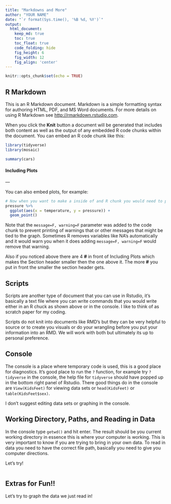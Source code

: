 ```yaml
---
title: "Markdowns and More"
author: "YOUR NAME"
date: "`r format(Sys.time(), '%B %d, %Y')`"
output:
  html_document:  
    keep_md: true
    toc: true
    toc_float: true
    code_folding: hide
    fig_height: 6
    fig_width: 12
    fig_align: 'center'
---
```


```r
knitr::opts_chunk$set(echo = TRUE)
```

## R Markdown

This is an R Markdown document. Markdown is a simple formatting syntax for authoring HTML, PDF, and MS Word documents. For more details on using R Markdown see <http://rmarkdown.rstudio.com>.

When you click the **Knit** button a document will be generated that includes both content as well as the output of any embedded R code chunks within the document. You can embed an R code chunk like this:

```r
library(tidyverse)
library(mosaic)
```

```r
summary(cars)
```

#### Including Plots

---  <!-- THIS COLORED PART IS COMMENTED OUT, but the three dashes in front of the comment make a little dividing line in you knited document -->

You can also embed plots, for example:

```r
# Now when you want to make a inside of and R chunk you would need to put the # sign in front so it's a little different depending on if you are inside or outside of an R chunk.
pressure %>% 
  ggplot(aes(x = temperature, y = pressure)) +
  geom_point()

```

Note that the `message=F, warning=F` parameter was added to the code chunk to prevent printing of warnings that or other messages that might be tied to the graph. Sometimes R removes variables like NA's automatically and it would warn you when it does adding `message=F, warning=F` would remove that warning. 

Also if you noticed above there are 4 **#** in front of Including Plots which makes the Section header smaller then the one above it. The more **#** you put in front the smaller the section header gets.


## Scripts 

Scripts are another type of document that you can use in Rstudio, it's basically a text file where you can write commands that you would write either in an R chuck as shown above or in the console. I like to think of as scratch paper for my coding. 

Scripts do not knit into documents like RMD's but they can be very helpful to source or to create you visuals or do your wrangling before you put your information into an RMD. We will work with both but ultimately its up to personal preference. 

## Console 

The console is a place where temporary code is used, this is a good place for diagnostics. It's good place to run the `?` function, for example try `?tidyverse` in the console, the help file for `tidyverse` should have popped up in the bottom right panel of Rstudio. There good things do in the console are `View(KidsFeet)` for viewing data sets or `head(KidsFeet)` or `table(KidsFeet$sex)`.

I don't suggest editing data sets or graphing in the console.

## Working Directory, Paths, and Reading in Data

In the console type `getwd()` and hit enter. The result should be you current working directory in essence this is where your computer is working. This is very important to know if you are trying to bring in your own data. To read in data you need to have the correct file path, basically you need to give you computer directions.  

Let's try!

```r

```


## Extras for Fun!! 

Let's try to graph the data we just read in!

```r

```



